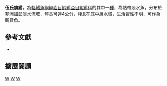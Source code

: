 {{Speciesbox 
| taxon = Aphyosemion wuendschi
| status = DD
| status_system = IUCN3.1
| authority =  [[Radda|Radda]] & [[Pürzl|Pürzl]], 1985
| synonyms = 
}}
'''伍氏旗鱂'''，為[[輻鰭魚綱|輻鰭魚綱]][[鯉齒目|鯉齒目]][[鰕鱂亞目|鰕鱂亞目]][[鰕鱂科|鰕鱂科]]的其中一[[種|種]]，為熱帶淡水魚，分布於[[非洲|非洲]][[加彭|加彭]]淡水流域，體長可達4公分，棲息在底中層水域，生活習性不明，可作為觀賞魚。

== 參考文獻 ==
*{{FishBase_species|genus=Aphyosemion|species=wuendschi |year=2014|month=7}}

== 擴展閱讀 ==
{{refbegin}}
{{wikispecies-inline|Aphyosemion wuendschi|伍氏旗鱂}}
{{refend}}
{{Taxonbar|from=Q5536686}}

[[Category:IUCN红色名录数据缺乏物种|W]]
[[Category:觀賞魚|W]]
[[Category:旗鱂屬|W]]


{{魚類小作品}}